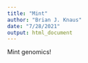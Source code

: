 ```yaml
---
title: "Mint"
author: "Brian J. Knaus"
date: "7/28/2021"
output: html_document
---
```


Mint genomics!


